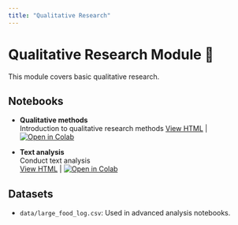 ```yaml
---
title: "Qualitative Research"
---
```


# Qualitative Research Module 📝

This module covers basic qualitative research. 

## Notebooks

- **Qualitative methods**  
  Introduction to qualitative research methods
  [View HTML](6.1_intro_qualitative_research.html) | [![Open in Colab](https://colab.research.google.com/assets/colab-badge.svg)](https://colab.research.google.com/github/ggkuhnle/data-analysis-toolkit-FNS/blob/groks-revisions/notebooks/06_qualitative/6.1_into_qualitative_research.ipynb)

- **Text analysis**  
  Conduct text analysis  
  [View HTML](6.2_text_analysis.html) | [![Open in Colab](https://colab.research.   ↪google.com/assets/colab-badge.svg)](https://colab.research.google.com/github/ggkuhnle/data-   ↪analysis-toolkit-FNS/blob/groks-revisions/notebooks/06_qualitative/6.2_text_analysis.ipynb)

## Datasets

- `data/large_food_log.csv`: Used in advanced analysis notebooks.
